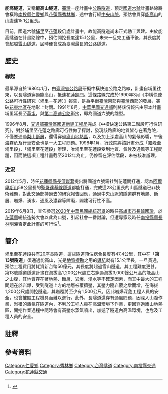 {{台灣規劃中建設}}
{{Infobox tunnel
|name         = 能高隧道
|image        = NengGauMountain.jpg
|caption      = <font size="2">能高山是能高隧道興建預定地，現在保有原始環境，未來計畫國道六號在其山腹穿過。</font>
|location     = [[能高山|能高山]]
|coordinates  = 
|route        = {{Jct|country=TWN|NH-ALL|6}}
|status       = 計畫中
|start        = [[南投縣|南投縣]][[仁愛鄉|仁愛鄉]]
|end          = [[花蓮縣|花蓮縣]][[秀林鄉|秀林鄉]]
|startwork    = 
|open         = 
|close        = 
|owner        = 
|operator     = 
|traffic      = 汽車
|character    = 
|toll         = 
|vpd          =
|construction = 
|length       = 預估長度：{{Convert|15.1|km|mi|0|link=on}}
|lanes        = 
|speed        = 
|hielevation  = 
|lowelevation = 
|height       = ？
|width        = ？
|grade        = 
}}
'''能高隧道'''，又稱'''能高山隧道'''，[[臺灣|臺灣]]一座計畫中[[公路隧道|公路隧道]]，預定[[國道六號_(中華民國)|國道六號]]計畫路線將會橫跨[[南投縣|南投縣]][[仁愛鄉|仁愛鄉]]與[[花蓮縣|花蓮縣]][[秀林鄉|秀林鄉]]，途中會行經[[中央山脈|中央山脈]]，預估會貫穿[[能高山|能高山]]的山腹達15.1公里長{{r|李文儀|陳民峰|陳啟吉}}。

目前，國道六號[[埔里鎮|埔里]]至[[花蓮市|花蓮]]段仍處計畫中，故能高隧道尚未正式動工興建{{r|田德財|林佳穎}}。由於能高隧道在計畫路線中，預估開挖長度達15.1公里，未來一旦完工通車後，其長度將會超越[[雪山隧道|雪山隧道]]，屆時便會成為臺灣最長的公路隧道{{r|李文儀|陳民峰}}。

==歷史==
===緣起===
最早源自於1986年1月，由[[臺灣省公路局|臺灣省公路局]]研擬中橫快速公路之路線，計畫自埔里往東，以長隧道穿過能高山，抵達花蓮[[銅門|銅門]]{{r|田德財|遊憩學會}}。這條路線完成於1990年3月《中橫快速公路可行性研究（埔里－花蓮）》報告，是為平衡[[臺灣東部|臺灣東部]]與[[臺灣西部|臺灣西部]]的發展，突破[[花東地區|花東地區]]在地形上封閉{{r|田德財|遊憩學會}}。1991年8月，[[中華民國交通部|中華民國交通部]]則將該份報告由原本計畫埔里延長至[[草屯鎮|草屯]]，與[[第二高速公路|第二高速公路]]銜接，即為國道六號的雛型{{r|田德財}}。

1996年8月，[[交通部臺灣區國道新建工程局|交通部臺灣區國道新建工程局]]完成《中橫快速公路第二階段可行性研究》，對於埔里至花蓮之路廊可行性做了探討，發現該路廊的地質皆存在著危險，不僅要通過[[梨山斷層|梨山斷層]]，還得穿過[[廬山地熱區|廬山地熱區]]，以及加上深處高山的氣候影響，午後濃霧危及行車安全也是一大工程問題{{r|田德財|羅文明}}。1998年1月，[[行政院|行政院]]將該計畫分成「[[霧峰區|霧峰]]至埔里段」、「埔里至花蓮段」辦理，唯埔里至花蓮段受到地質、氣候及通風等工程問題，因而使這項工程計畫截至2012年為止，仍停留在評估階段，未被核准辦理{{r|田德財|林佳穎}}。

===近況===
2012年5月，時任[[花蓮縣縣長|花蓮縣縣長]][[傅崑萁|傅崑萁]]提出將國道六號霧社到花蓮間打通，認為[[阿爾卑斯山|阿爾卑斯山]]58公里長的[[聖哥達基線隧道|聖哥達基線隧道]]都能打通，完成這28公里長的山區隧道已非技術難題，對此交通部持過去的研究報告回應，通過中央山脈的隧道群有地熱、斷層、岩爆、湧水、通風及濃霧等障礙，闢建可行性不高{{r|田德財|南投福報}}。

2019年6月8日，宣佈參選[[2020年中華民國總統選舉|2020年中華民國總統選舉]]的時任[[高雄市市長|高雄市市長]][[韓國瑜|韓國瑜]]，於[[花蓮縣|花蓮縣]]總統造勢大會以此為口號，引起社會一番討論，但遭專家及時任[[南投縣縣長|南投縣縣長]][[林明溱|林明溱]]否定此計畫的可行性<ref>{{cite news |title=韓國瑜拋國道六號延伸花蓮　林明溱：不可行 |date=2019-06-09 |url=https://udn.com/news/story/7325/3861074 |work=聯合新聞網 |accessdate=2019-06-09 |archivedate=2019-06-09 |archiveurl=https://web.archive.org/web/20190609062342/https://udn.com/news/story/7325/3861074 |deadurl=no }}</ref>。

==簡介==
埔里至花蓮段共有20座長隧道，這些隧道預估總合長度有47.4公里{{NoteTag|埔里至花蓮段仍處於研選路線階段，全線長度預估90公里{{r|陳啟吉}}。}}，其中在「'''第13號隧道'''」須通過能高山，光是[[地質探勘|地質探勘]]之用的[[導坑|導坑]]就有15.1公里長，一旦貫通，預估工程費用將耗資新台幣50億元，其長度將超過雪山隧道，其工程難度更甚。第13號隧道隧道計畫在海拔高1,200公尺處左右穿過海拔3,000餘公尺高的能高山之山腹，其地質存在著[[地熱|地熱]]、[[斷層|斷層]]、[[沖擊地壓|岩爆]]、[[湧水|湧水]]等不確定因素，而其中最大的工程問題在於岩爆，受到隧道上方的地層被覆擠壓，其壓力隨岩覆之增而增，在海拔1,200公尺處開挖隧道，其岩覆將至少有1,500公尺，因此岩爆深危工程人員的安全，也會摧毀工程機具而難以進行。此外，長隧道還存有通風問題，因深入山腹作業，淤積的熱氣在隧道內，不利於工程人員在高溫環境下作業，更因穿過廬山地熱區，開挖作業過程中隨時會有高壓水蒸氣噴出，加遽了隧道內高溫環境{{NoteTag|據國道新建工程局在廬山地熱區做過鑽勘，指出溫度超過攝氏150度，預估隧道內作業環境將會有攝氏100度，因此「降溫」是一大工程難題{{r|林佳穎|南投福報}}。}}，也危及工程人員的安全。

==註釋==
{{NoteFoot}}

==參考資料==
{{reflist|2|refs=

<ref name="羅文明">{{cite news |author=羅文明 |title=〈中橫公路探地質　能高山下建導坑〉 |publisher=《中國時報》 |accessdate=2014-01-04 |language=zh-tw |date=1997-05-27 }}</ref>

<ref name="李文儀">{{cite news |author=李文儀 |title=〈交部擬建能高山隧道 比雪山難〉 |publisher=《自由時報》 |accessdate=2014-01-04 |language=zh-tw |date=2005-04-16 }}</ref>

<ref name="陳民峰">{{cite news |author=陳民峰 |title=〈中橫高能高隧道長度 冠全台〉 |publisher=《聯合報》 |accessdate=2014-01-04 |language=zh-tw |date=2005-04-16 }}</ref>

<ref name="田德財">{{cite news |author=田德財 |title=〈霧社到花蓮28公里山區隧道 傅崑萁促打通〉 |publisher=《更生日報》 |accessdate=2014-01-04 |language=zh-tw |date=2012-05-22 }}</ref>

<ref name="遊憩學會">{{cite book |title=《梨山風景區整體觀光發展計畫：參山國家風景區暨桃竹苗及脊樑山脈旅遊線整體觀光發展規劃》 |author=中華民國戶外遊憩學會 |isbn=957-01-6379-8 |publisher=交通部觀光局參山國家風景區管理處 |language=zh-tw |year=2003年 }}</ref>

<ref name="南投福報">{{cite web |url=http://www.nantou.gov.tw/big5/..%5Cbig5%5Cebook%5Cpages%5Cebook_133.pdf |title=打通⑥到花蓮 縣府鍥而不捨爭取東西部新幹線 |work=南投福報 |author= |publisher=南投縣政府 |accessdate=2014-01-05 |language=zh-tw |date=2005-05-14 |archive-date=2014-01-06 |archive-url=https://web.archive.org/web/20140106033153/http://www.nantou.gov.tw/big5/..%5Cbig5%5Cebook%5Cpages%5Cebook_133.pdf |dead-url=no }}</ref><!---「打通⑥到花蓮」因為⑥打不出梅花狀，只好改成圓狀。--->

<ref name="林佳穎">{{cite web |url=http://e-info.org.tw/node/1336 |title=從求證「能高隧道」消息 看通過資訊公開法的重要性 |work=環境資訊中心 |author=林佳穎 |publisher=台灣環境資訊協會 |accessdate=2014-01-04 |language=zh-tw |date=2005-05-07 |archive-date=2021-04-28 |archive-url=https://web.archive.org/web/20210428015208/https://e-info.org.tw/node/1336 |dead-url=no }}</ref>

<ref name="陳啟吉">{{cite web |url=http://www.tpa.gov.tw/big5/records/Records_view.asp?id=49&cid=2&urlID=5 |title=中橫快速公路請加速興建，以剌激景氣，均衡地區發展案 |work=臺灣省諮議會 議事業務 |author=陳啟吉 |publisher=臺灣省諮議會 |accessdate=2014-01-05 |language=zh-tw |date=2002-06-12 |archive-date=2014-01-06 |archive-url=https://web.archive.org/web/20140106040425/http://www.tpa.gov.tw/big5/records/Records_view.asp?id=49&cid=2&urlID=5 |dead-url=no }}</ref>

}}

[[Category:仁愛鄉|Category:仁愛鄉]]
[[Category:秀林鄉|Category:秀林鄉]]
[[Category:台灣隧道|Category:台灣隧道]]
[[Category:南投縣交通|Category:南投縣交通]]
[[Category:花蓮縣交通|Category:花蓮縣交通]]
